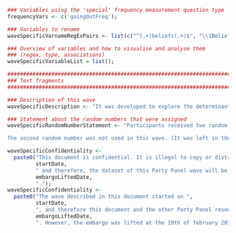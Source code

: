 
```r

### Variables using the 'special' frequency measurement question type
frequencyVars <- c('goingOutFreq');

### Variables to rename
waveSpecificVarnameRegExPairs <- list(c("^(.+)beliefs(.+)$", "\\1Beliefs\\2"));

### Overview of variables and how to visualise and analyse them
### (regex, type, associations)
waveSpecificVariableList = list();

########################################################################
### Text fragments
########################################################################

### Description of this wave
waveSpecificDescription <- "It was developed to explore the determinants of protecting one's ears when exposed to loud music in nightlife settings. Specifically, three behaviors were explored: carrying hearing protection, wearing hearing protection, and buying hearing protection if one did not carry but was exposed to loud music.";

### Statement about the random numbers that were assigned
waveSpecificRandomNumberStatement <- "Participants received two random numbers, the first between (and including) 1 and 3, and the second between (and including) 1 and 4. The first random number was used to determine about which behavior participants received questions. If it was 1, participants received questions about carrying hearing protection; if 2, about wearing hearing protection; and if 3, about buying hearing protection. Participants were told which behavior would be presented to them, and they were able to indicate that they wanted to answer questions about multiple behaviors.

The second random number was not used in this wave. (It was left in the questionnaire as the LimeSurvey questionnaires for new Party Panel waves are copied from the most recent preceding wave, and since two random numbers are often used, it was deemed convenient to simply leave this question in.)";

waveSpecificConfidentiality <-
  paste0("This document is confidential. It is illegal to copy or distribute it in any form. An embargo of 2 years rests upon all Party Panel datasets. The wave described in this document started on ",
         startDate,
         " and therefore, the dataset of this Party Panel wave will be released under CC-BY-NC-SA (see http://creativecommons.org/licenses/by-nc-sa/4.0/) on",
         embargoLiftedDate,
         ".");
waveSpecificConfidentiality <-
  paste0("The wave described in this document started on ",
         startDate,
         ", and therefore this document and the other Party Panel resources would normally be embargoed until ",
         embargoLiftedDate,
         ". However, the embargo was lifted at the 19th of february 2018. Therefore, all resources developed for this Party Panel wave as well as the collected data are available under CC-BY-NC-SA (see http://creativecommons.org/licenses/by-nc-sa/4.0/).");

```
